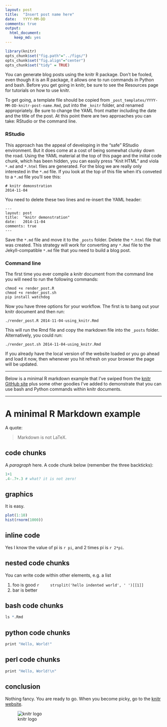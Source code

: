 ```yaml
---
layout: post
title:  "Insert post name here"
date:   YYYY-MM-DD
comments: true
output:
  html_document:
    keep_md: yes
---
```


```r
library(knitr)
opts_chunk$set("fig.path"="../figs/")
opts_chunk$set("fig.align"="center")
opts_chunk$set("tidy" = TRUE)
```

You can generate blog posts using the knitr R package. Don't be fooled, even
though it is an R package, it allows one to run commands in Python and bash.
Before you get going in knitr, be sure to see the Resources page for tutorials
on how to use knitr.

To get going, a template file should be copied from
`_post_templates/YYYY-MM-DD-knitr-post-name.Rmd`, put into the `_knitr` folder,
and renamed appropriately. Be sure to change the YAML front matter including the
date and the title of the post. At this point there are two approaches you can
take: RStudio or the command line.

### RStudio
This approach has the appeal of developing in the "safe" RStudio environment. But it does come at a cost of being somewhat clunky down the road. Using the YAML material at the top of this page and the iniital code chunk, which has been hidden, you can easily press "Knit HTML" and viola `*.md` and `*.html` files are generated. For the blog we are really only interested in the `*.md` file. If you look at the top of this file when it's conveted to a `*.md` file you'll see this:

    # knitr demonstration
    2014-11-04  

You need to delete these two lines and re-insert the YAML header:

    ---
    layout: post
    title:  "knitr demonstration"
    date:   2014-11-04
    comments: true
    ---

Save the `*.md` file and move it to the `_posts` folder. Delete the `*.html` file that was created. This strategy will work for converting any `*.Rmd` file to the Jekyll-compatible `*.md` file that you need to build a blog post.


### Command line
The first time you ever compile a knitr document from the command line you will need to run the following commands:

    chmod +x render_post.R
    chmod +x render_post.sh
    pip install watchdog

Now you have three options for your workflow. The first is to bang out your knitr
document and then run:

    ./render_post.R 2014-11-04-using_knitr.Rmd

This will run the Rmd file and copy the markdown file into the `_posts` folder.
Alternatively, you could run:

    ./render_post.sh 2014-11-04-using_knitr.Rmd

If you already have the local version of the website loaded or you go ahead and
load it now, then whenever you hit refresh on your browser the page will be
updated.

----

Below is a minimal R markdown example that I've swiped from the [knitr GitHub site](https://github.com/yihui/knitr-examples/raw/master/001-minimal.Rmd) plus
some other goodies I've added to demonstrate that you can use bash and Python
commands within knitr documents.

----

# A minimal R Markdown example

A quote:

> Markdown is not LaTeX.


## code chunks

A _paragraph_ here. A code chunk below (remember the three backticks):

```r
1+1
.4-.7+.3 # what? it is not zero!
```

## graphics

It is easy.

```r
plot(1:10)
hist(rnorm(1000))
```

## inline code

Yes I know the value of pi is `r pi`, and 2 times pi is `r 2*pi`.



## nested code chunks

You can write code within other elements, e.g. a list

1. foo is good
    ```r
    strsplit('hello indented world', ' ')[[1]]
    ```
2. bar is better


## bash code chunks
```r
ls *.Rmd
```


## python code chunks
```r
print "Hello, World!"
```

## perl code chunks
```r
print "Hello, World!\n"
```


## conclusion

Nothing fancy. You are ready to go. When you become picky, go to the [knitr website](http://yihui.name/knitr/).

![knitr logo](http://yihui.name/knitr/images/knit-logo.png)
